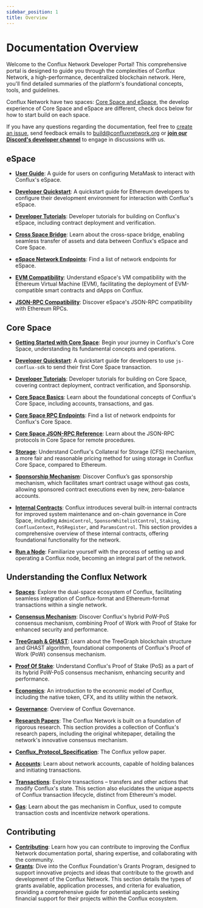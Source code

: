 ```yaml
---
sidebar_position: 1
title: Overview
---
```


# Documentation Overview

Welcome to the Conflux Network Developer Portal! This comprehensive portal is designed to guide you through the complexities of Conflux Network, a high-performance, decentralized blockchain network. Here, you'll find detailed summaries of the platform's foundational concepts, tools, and guidelines.

Conflux Network have two spaces: [Core Space and eSpace](/docs/overview/space-intro), the develop experience of Core Space and eSpace are different, check docs below for how to start build on each space.

If you have any questions regarding the documentation, feel free to [create an issue](https://github.com/Conflux-Chain/conflux-documentation/issues), send feedback emails to [build@confluxnetwork.org](mailto:build@confluxnetwork.org) or [**join our Discord's developer channel**](https://discord.gg/conflux-network-707952293412339843) to engage in discussions with us.

## **eSpace**

- [**User Guide**](../espace/UserGuide): A guide for users on configuring MetaMask to interact with Conflux's eSpace.

- [**Developer Quickstart**](../espace/DeveloperQuickstart): A quickstart guide for Ethereum developers to configure their development environment for interaction with Conflux's eSpace.

- [**Developer Tutorials**](/docs/category/tutorials-1): Developer tutorials for building on Conflux's eSpace, including contract deployment and verification.

- [**Cross Space Bridge**](../espace/build/cross-space-bridge): Learn about the cross-space bridge, enabling seamless transfer of assets and data between Conflux's eSpace and Core Space.

- [**eSpace Network Endpoints**](../espace/network-endpoints): Find a list of network endpoints for eSpace.

- [**EVM Compatibility**](../espace/build/evm-compatibility): Understand eSpace's VM compatibility with the Ethereum Virtual Machine (EVM), facilitating the deployment of EVM-compatible smart contracts and dApps on Conflux.

- [**JSON-RPC Compatibility**](../espace/build/jsonrpc-compatibility.md): Discover eSpace's JSON-RPC compatibility with Ethereum RPCs.

## **Core Space**

- [**Getting Started with Core Space**](../core/getting-started/): Begin your journey in Conflux's Core Space, understanding its fundamental concepts and operations.

- [**Developer Quickstart**](../core/core-developer-quickstart): A quickstart guide for developers to use `js-conflux-sdk` to send their first Core Space transaction.

- [**Developer Tutorials**](/docs/category/tutorials): Developer tutorials for building on Core Space, covering contract deployment, contract verification, and Sponsorship.

- [**Core Space Basics**](/docs/category/core-space-basics): Learn about the foundational concepts of Conflux's Core Space, including accounts, transactions, and gas.

- [**Core Space RPC Endpoints**](../core/conflux_rpcs): Find a list of network endpoints for Conflux's Core Space.

- [**Core Space JSON-RPC Reference**](../core/build/json-rpc/): Learn about the JSON-RPC protocols in Core Space for remote procedures.

- [**Storage**](../core/core-space-basics/storage): Understand Conflux's Collateral for Storage (CFS) mechanism, a more fair and reasonable pricing method for using storage in Conflux Core Space, compared to Ethereum.

- [**Sponsorship Mechanism**](../core/core-space-basics/sponsor-mechanism): Discover Conflux’s gas sponsorship mechanism, which facilitates smart contract usage without gas costs, allowing sponsored contract executions even by new, zero-balance accounts.

- [**Internal Contracts**](../core/core-space-basics/internal-contracts/): Conflux introduces several built-in internal contracts for improved system maintenance and on-chain governance in Core Space, including `AdminControl`, `SponsorWhitelistControl`, `Staking`, `ConfluxContext`, `PoSRegister`, and `ParamsControl`. This section provides a comprehensive overview of these internal contracts, offering foundational functionality for the network.

- [**Run a Node**](../general/run-a-node/): Familiarize yourself with the process of setting up and operating a Conflux node, becoming an integral part of the network.

## **Understanding the Conflux Network**

- [**Spaces**](../general/conflux-basics/spaces): Explore the dual-space ecosystem of Conflux, facilitating seamless integration of Conflux-format and Ethereum-format transactions within a single network.

- [**Consensus Mechanism**](../general/conflux-basics/consensus-mechanisms): Discover Conflux's hybrid PoW-PoS consensus mechanism, combining Proof of Work with Proof of Stake for enhanced security and performance.

- [**TreeGraph & GHAST**](../general/conflux-basics/consensus-mechanisms/proof-of-work/): Learn about the TreeGraph blockchain structure and GHAST algorithm, foundational components of Conflux's Proof of Work (PoW) consensus mechanism.

- [**Proof Of Stake**](../general/conflux-basics/consensus-mechanisms/proof-of-stake/pos_overview): Understand Conflux's Proof of Stake (PoS) as a part of its hybrid PoW-PoS consensus mechanism, enhancing security and performance.

- [**Economics**](../general/conflux-basics/economics): An introduction to the economic model of Conflux, including the native token, CFX, and its utility within the network.

- [**Governance**](../general/conflux-basics/conflux-governance/governance-overview): Overview of Conflux Governance.

- [**Research Papers**](../general/conflux-basics/additional-resources/conflux_papers): The Conflux Network is built on a foundation of rigorous research. This section provides a collection of Conflux's research papers, including the original whitepaper, detailing the network's innovative consensus mechanism.

- [**Conflux_Protocol_Specification**](https://confluxnetwork.org/files/Conflux_Protocol_Specification.pdf): The Conflux yellow paper.

- [**Accounts**](../general/conflux-basics/accounts): Learn about network accounts, capable of holding balances and initiating transactions.

- [**Transactions**](../general/conflux-basics/transactions): Explore transactions – transfers and other actions that modify Conflux's state. This section also elucidates the unique aspects of Conflux transaction lifecycle, distinct from Ethereum's model.

- [**Gas**](../general/conflux-basics/gas): Learn about the gas mechanism in Conflux, used to compute transaction costs and incentivize network operations.

## Contributing

- [**Contributing**](../general/CONTRIBUTING): Learn how you can contribute to improving the Conflux Network documentation portal, sharing expertise, and collaborating with the community.
- [**Grants**](../general/build/grants): Dive into the Conflux Foundation's Grants Program, designed to support innovative projects and ideas that contribute to the growth and development of the Conflux Network. This section details the types of grants available, application processes, and criteria for evaluation, providing a comprehensive guide for potential applicants seeking financial support for their projects within the Conflux ecosystem.
